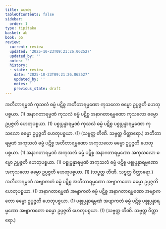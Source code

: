 ```yaml
---
title: ဟေတု
tableOfContents: false
sidebar:
  order: 1
type: tipitaka
basket: ab
book: p5
review:
  current: review
  updated: '2025-10-23T09:21:26.062527'
  updated_by: ''
  notes: ''
  history:
  - state: review
    date: '2025-10-23T09:21:26.062527'
    updated_by: ''
    notes: ''
    previous_state: draft
---
```



<ReviewStatus review={frontmatter.review} showDetails={true} />

<HypothesisAnnotation frontmatter={frontmatter} />

<DynamicBreadcrumb />

<Division number="39" book="p5" e="ch" v="39" p="10">

<Paragraph number="420" book="p5">
အတီတာရမ္မဏံ ကုသလံ ဓမ္မံ ပဋိစ္စ အတီတာရမ္မဏော ကုသလော ဓမ္မော ဥပ္ပဇ္ဇတိ ဟေတုပစ္စယာ. (1)
</Paragraph>

<Paragraph number="421" book="p5">
အနာဂတာရမ္မဏံ ကုသလံ ဓမ္မံ ပဋိစ္စ အနာဂတာရမ္မဏော ကုသလော ဓမ္မော ဥပ္ပဇ္ဇတိ ဟေတုပစ္စယာ. (1)
</Paragraph>

<Paragraph number="422" book="p5">
ပစ္စုပ္ပန္နာရမ္မဏံ ကုသလံ ဓမ္မံ ပဋိစ္စ ပစ္စုပ္ပန္နာရမ္မဏော ကုသလော ဓမ္မော ဥပ္ပဇ္ဇတိ ဟေတုပစ္စယာ. (1) (သဗ္ဗတ္ထ တီဏိ. သဗ္ဗတ္ထ ဝိတ္ထာရော.)
</Paragraph>

</Division>
<Division number="40" book="p5" e="ch" v="39" p="10">

<Paragraph number="423" book="p5">
အတီတာရမ္မဏံ အကုသလံ ဓမ္မံ ပဋိစ္စ အတီတာရမ္မဏော အကုသလော ဓမ္မော ဥပ္ပဇ္ဇတိ ဟေတုပစ္စယာ. (1)
</Paragraph>

<Paragraph number="424" book="p5">
အနာဂတာရမ္မဏံ အကုသလံ ဓမ္မံ ပဋိစ္စ အနာဂတာရမ္မဏော အကုသလော ဓမ္မော ဥပ္ပဇ္ဇတိ ဟေတုပစ္စယာ. (1)
</Paragraph>

<Paragraph number="425" book="p5">
ပစ္စုပ္ပန္နာရမ္မဏံ အကုသလံ ဓမ္မံ ပဋိစ္စ ပစ္စုပ္ပန္နာရမ္မဏော အကုသလော ဓမ္မော ဥပ္ပဇ္ဇတိ ဟေတုပစ္စယာ. (1) (သဗ္ဗတ္ထ တီဏိ. သဗ္ဗတ္ထ ဝိတ္ထာရော.)
</Paragraph>

</Division>
<Division number="41" book="p5" e="ch" v="39" p="11">

<Paragraph number="426" book="p5">
အတီတာရမ္မဏံ အဗျာကတံ ဓမ္မံ ပဋိစ္စ အတီတာရမ္မဏော အဗျာကတော ဓမ္မော ဥပ္ပဇ္ဇတိ ဟေတုပစ္စယာ. (1)
</Paragraph>

<Paragraph number="427" book="p5">
အနာဂတာရမ္မဏံ အဗျာကတံ ဓမ္မံ ပဋိစ္စ အနာဂတာရမ္မဏော အဗျာကတော ဓမ္မော ဥပ္ပဇ္ဇတိ ဟေတုပစ္စယာ. (1)
</Paragraph>

<Paragraph number="428" book="p5">
ပစ္စုပ္ပန္နာရမ္မဏံ အဗျာကတံ ဓမ္မံ ပဋိစ္စ ပစ္စုပ္ပန္နာရမ္မဏော အဗျာကတော ဓမ္မော ဥပ္ပဇ္ဇတိ ဟေတုပစ္စယာ. (1) (သဗ္ဗတ္ထ တီဏိ. သဗ္ဗတ္ထ ဝိတ္ထာရော.)
</Paragraph>
</Division>